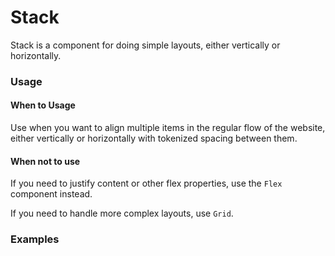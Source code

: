 
<Meta title="MDX|Stack" component={Stack} />

# Stack

Stack is a component for doing simple layouts, either vertically or horizontally.

### Usage

#### When to Usage

Use when you want to align multiple items in the regular flow of the website, either vertically or horizontally with tokenized spacing between them.

#### When not to use

If you need to justify content or other flex properties, use the `Flex` component instead.

If you need to handle more complex layouts, use `Grid`.

### Examples

<Canvas of={Stories.FlexGrowExample} />

<ArgTypes of={Stack} />
